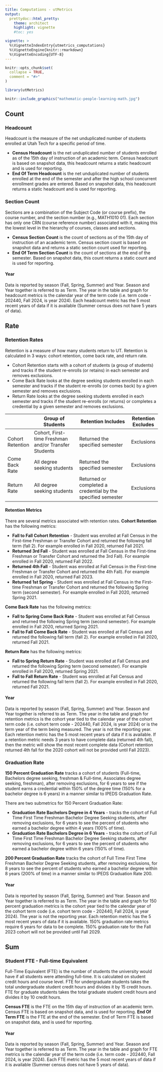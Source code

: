 ```yaml
---
title: Computations - utMetrics
output: 
  prettydoc::html_pretty:
    theme: architect
    highlight: vignette
    #toc: yes

vignette: >
  %\VignetteIndexEntry{utmetrics_computations}
  %\VignetteEngine{knitr::rmarkdown}
  %\VignetteEncoding{UTF-8}
---
```


```r
knitr::opts_chunk$set(
  collapse = TRUE,
  comment = "#>"
)
```

```r
library(utMetrics)
```

```r
knitr::include_graphics("mathematic-people-learning-math.jpg")
```

## Count

### Headcount
Headcount is the measure of the net unduplicated number of students enrolled at Utah Tech for a specific period of time.

- **Census Headcount** is the net unduplicated number of students enrolled as of the 15th day of instruction of an academic term. Census headcount is based on snapshot data, this headcount returns a static headcount and is used for reporting.
- **End Of Term Headcount** is the net unduplicated number of students enrolled at the end of the semester and after the high school concurrent enrollment grades are entered. Based on snapshot data, this headcount returns a static headcount and is used for reporting.
<!-- - **Enrollment Funnel Census Headcount** tracks the number of students at various stages within the enrollment funnel, categorized by student type and funnel status. It provides a snapshot at Census of how many students are at each stage of expressing interest in the university. -->

### Section Count
Sections are a combination of the Subject Code (or course prefix), the course number, and the section number (e.g., MATH1010 01). Each section has only one CRN (course reference number) associated with it, making this the lowest level in the hierarchy of courses, classes and sections.

- **Census Section Count** is the count of sections as of the 15th day of instruction of an academic term. Census section count is based on snapshot data and returns a static section count used for reporting. 
- **End Of Term Section Count** is the count of sections at the end of the semester. Based on snapshot data, this count returns a static count and is used for reporting.

#### Year
Data is reported by season (Fall, Spring, Summer) and Year. Season and Year together is referred to as Term. The year in the table and graph for headcount metrics is the calendar year of the term code (i.e. term code - 202440, Fall 2024, is year 2024). Each headcount metric has the 5 most recent years of data if it is available (Summer census does not have 5 years of data).

## Rate

### Retention Rates
Retention is a measure of how many students return to UT. Retention is calculated in 3 ways: cohort retention, come back rate, and return rate.

- Cohort Retention starts with a cohort of students (a group of students) and tracks if the student re-enrolls (or retains) in each semester and removes exclusions.
- Come Back Rate looks at the degree seeking students enrolled in each semester and tracks if the student re-enrolls (or comes back) by a given semester and removes exclusions.
- Return Rate looks at the degree seeking students enrolled in each semester and tracks if the student re-enrolls (or returns) or completes a credential by a given semester and removes exclusions. 


|                  | Group of Students                                    | Retention Includes                                           | Retention Excludes |
| ---------------- | ---------------------------------------------------- | ------------------------------------------------------------ | ------------------ |
| Cohort Retention | Cohort, First-time Freshman and/or Transfer Students | Returned the specified semester                              | Exclusions         |
| Come Back Rate   | All degree seeking students                          | Returned the specified semester                              | Exclusions         |
| Return Rate      | All degree seeking students                          | Returned or completed a credential by the specified semester | Exclusions         |

#### Retention Metrics

There are several metrics associated with retention rates.
__Cohort Retention__ has the following metrics:

- **Fall to Fall Cohort Retention** - Student was enrolled at Fall Census in the First-time Freshman or Transfer Cohort and returned the following fall term (fall 2). For example enrolled in Fall 2020, returned Fall 2021.
- **Returned 3rd Fall** - Student was enrolled at Fall Census in the First-time Freshman or Transfer Cohort and returned the 3rd Fall). For example enrolled in Fall 2020, returned Fall 2022.
- **Returned 4th Fall** - Student was enrolled at Fall Census in the First-time Freshman or Transfer Cohort and returned the 4th Fall). For example enrolled in Fall 2020, returned Fall 2023.
- **Returned 1st Spring** - Student was enrolled at Fall Census in the First-time Freshman or Transfer Cohort and returned the following Spring term (second semester). For example enrolled in Fall 2020, returned Spring 2021.

__Come Back Rate__ has the following metrics:

- **Fall to Spring Come Back Rate** - Student was enrolled at Fall Census and returned the following Spring term (second semester). For example enrolled in Fall 2020, returned Spring 2021.
- **Fall to Fall Come Back Rate** - Student was enrolled at Fall Census and returned the following fall term (fall 2). For example enrolled in Fall 2020, returned Fall 2021.

__Return Rate__ has the following metrics:

- **Fall to Spring Return Rate** - Student was enrolled at Fall Census and returned the following Spring term (second semester). For example enrolled in Fall 2020, returned Spring 2021.
- **Fall to Fall Return Rate** - Student was enrolled at Fall Census and returned the following fall term (fall 2). For example enrolled in Fall 2020, returned Fall 2021.

#### Year
Data is reported by season (Fall, Spring, Summer) and Year. Season and Year together is referred to as Term. The year in the table and graph for retention metrics is the cohort year tied to the calendar year of the cohort term code (i.e. cohort term code - 202440, Fall 2024, is year 2024) or is the term year of the term being measured. The year is not the reporting year. Each retention metric has the 5 most recent years of data if it is available. If a retention metric needs 3 years to have complete data (returned 4th fall), then the metric will show the most recent complete data (Cohort retention returned 4th fall for the 2020 cohort will not be provided until Fall 2023). 

### Graduation Rate

**150 Percent Graduation Rate** tracks a cohort of students (Full-time, Bachelors degree seeking, freshman & Full-time, Associates degree seeking, freshman), after removing exclusions, for 6 years to see if the student earns a credential within 150% of the degree time (150% for a bachelor degree is 6 years) in a manner similar to IPEDS Graduation Rate. 

There are two submetrics for 150 Percent Graduation Rate:

- **Graduation Rate Bachelors Degree in 4 Years** - tracks the cohort of Full Time First Time Freshman Bachelor Degree Seeking students, after removing exclusions, for 6 years to see the percent of students who earned a bachelor degree within 4 years (100% of time).
- **Graduation Rate Bachelors Degree in 6 Years** - tracks the cohort of Full Time First Time Freshman Bachelor Degree Seeking students, after removing exclusions, for 6 years to see the percent of students who earned a bachelor degree within 6 years (150% of time).

**200 Percent Graduation Rate** tracks the cohort of Full Time First Time Freshman Bachelor Degree Seeking students, after removing exclusions, for 8 years to see the percent of students who earned a bachelor degree within 8 years (200% of time) in a manner similar to IPEDS Graduation Rate 200. 

#### Year
Data is reported by season (Fall, Spring, Summer) and Year. Season and Year together is referred to as Term. The year in the table and graph for 150 percent graduation metrics is the cohort year tied to the calendar year of the cohort term code (i.e. cohort term code - 202440, Fall 2024, is year 2024). The year is not the reporting year. Each retention metric has the 5 most recent years of data if it is available. 150% graduation rate metrics require 6 years for data to be complete. 150% graduation rate for the Fall 2023 cohort will not be provided until Fall 2029.


<!-- ### Admissions Enrollment Funnel Rates -->

<!-- Admissions Enrollment Funnel Rates are essential components of the university's enrollment process, providing insights into the effectiveness of various stages from initial interest to actual enrollment. They help the university understand and optimize their recruitment and admissions strategies. -->

<!-- There are four submetrics for Admissions Enrollment Funnel Rates -->

<!-- - **Inquiry or Prospect to Applicant Conversion Rate** Measures how well the university converts initial interest into starting applications. -->

<!-- - **Applicant to Admit Conversion Rate** Indicates the selectivity of the admissions process by showing the percentage of completed applications and are now fully admitted.. -->

<!-- - **Admit to Committed Conversion Rate** Reflects the university's ability to persuade admitted students to commit to enrolling. These are students who have indicated their intent to enroll. -->

<!-- - **Admit to Enrolled Conversion Rate** Shows the success in converting admitted students into enrolled students, highlighting the effectiveness of follow-up and enrollment processes. -->

<!-- #### Year -->
<!-- Data is reported by season (Fall, Spring) and Year. Season and Year together is referred to as Term. Each Enrollment Funnel metric has the 5 most recent years of data if it is available. -->

## Sum

### Student FTE - Full-time Equivalent
Full-Time Equivalent (FTE) is the number of students the university would have if all students were attending full-time. It is calculated on student credit hours and course level. FTE for undergraduate students takes the total undergraduate student credit hours and divides it by 15 credit hours. FTE for graduate students takes the total graduate student credit hours and divides it by 10 credit hours.

**Census FTE** is the FTE on the 15th day of instruction of an academic term. Census FTE is based on snapshot data, and is used for reporting.
**End Of Term FTE** is the FTE at the end of the semester. End of Term FTE is based on snapshot data, and is used for reporting.

#### Year 
Data is reported by season (Fall, Spring, Summer) and Year. Season and Year together is referred to as Term. The year in the table and graph for FTE metrics is the calendar year of the term code (i.e. term code - 202440, Fall 2024, is year 2024). Each FTE metric has the 5 most recent years of data if it is available (Summer census does not have 5 years of data).
